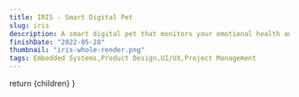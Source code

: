 ```yaml
---
title: IRIS - Smart Digital Pet
slug: iris
description: A smart digital pet that monitors your emotional health and provides a safe space to express your emotion.
finishDate: "2022-05-28"
thumbnail: "iris-whole-render.png"
tags: Embedded Systems,Product Design,UI/UX,Project Management
---
```



  return <PostLayout title="IRIS - Smart Digital Pet" slug="iris" description="A smart digital pet that monitors your emotional health and provides a safe space to express your emotion." finishDate="2022-05-28" thumbnail="iris-whole-render.png">{children}</PostLayout>
}
